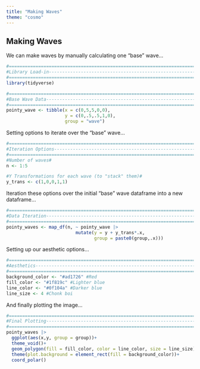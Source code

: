 ```yaml
---
title: "Making Waves"
theme: "cosmo"
---
```


## Making Waves

We can make waves by manually calculating one "base" wave...

```r
#===============================================================================
#Library Load-in----------------------------------------------------------------
#===============================================================================
library(tidyverse)

#===============================================================================
#Base Wave Data-----------------------------------------------------------------
#===============================================================================
pointy_wave <- tibble(x = c(0,5,5,0,0),
                      y = c(0,.5,.5,1,0),
                      group = "wave")
```

Setting options to iterate over the "base" wave...

```r
#===============================================================================
#Iteration Options--------------------------------------------------------------
#===============================================================================
#Number of waves#
n <- 1:5

#Y Transformations for each wave (to "stack" them)#
y_trans <- c(1,0,0,1,1)
```

Iteration these options over the initial "base" wave dataframe into a new dataframe...

```r
#===============================================================================
#Data Iteration-----------------------------------------------------------------
#===============================================================================
pointy_waves <- map_df(n, ~ pointy_wave |>
                          mutate(y = y + y_trans*.x,
                                 group = paste0(group,.x)))
```

Setting up our aesthetic options...

```r
#===============================================================================
#Aesthetics---------------------------------------------------------------------
#===============================================================================
background_color <- "#ad1726" #Red
fill_color <- "#1f819c" #Lighter blue
line_color <- "#0f104a" #Darker blue
line_size <- 4 #Chonk boi
```

And finally plotting the image...

```r
  
#===============================================================================
#Final Plotting-----------------------------------------------------------------
#===============================================================================
pointy_waves |>
  ggplot(aes(x,y, group = group))+
  theme_void()+
  geom_polygon(fill = fill_color, color = line_color, size = line_size)+
  theme(plot.background = element_rect(fill = background_color))+
  coord_polar()
```
